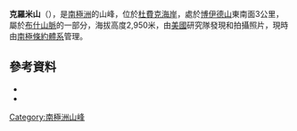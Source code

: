{{Coord|84|50|S|179|14|W|source:GNIS|display=title}}

'''克羅米山'''（{{lang-en|Mount Cromie}}），是[[南極洲|南極洲]]的山峰，位於[[杜費克海岸|杜費克海岸]]，處於[[博伊德山|博伊德山]]東南面3公里，屬於[[布什山脈|布什山脈]]的一部分，海拔高度2,950米，由[[美國|美國]]研究隊發現和拍攝照片，現時由[[南極條約體系|南極條約體系]]管理。

==參考資料==
*{{cite gnis | type = antarid | id = 3324| name = Cromie, Mount | accessdate = 2011-12-04}}
*{{usgs-gazetteer|id=3324|name=Cromie, Mount}}

{{DEFAULTSORT:Mount Cromie}}
[[Category:南極洲山峰|Category:南極洲山峰]]


{{DufekCoast-geo-stub}}